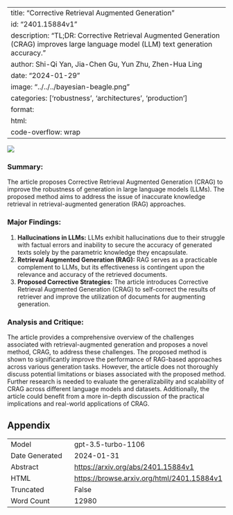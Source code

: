 
---
title: "Corrective Retrieval Augmented Generation"
id: "2401.15884v1"
description: "TL;DR: Corrective Retrieval Augmented Generation (CRAG) improves large language model (LLM) text generation accuracy."
author: Shi-Qi Yan, Jia-Chen Gu, Yun Zhu, Zhen-Hua Ling
date: "2024-01-29"
image: "../../../bayesian-beagle.png"
categories: ['robustness', 'architectures', 'production']
format:
  html:
    code-overflow: wrap
---

![](None)

### **Summary:**
The article proposes Corrective Retrieval Augmented Generation (CRAG) to improve the robustness of generation in large language models (LLMs). The proposed method aims to address the issue of inaccurate knowledge retrieval in retrieval-augmented generation (RAG) approaches.

### Major Findings:
1. **Hallucinations in LLMs:** LLMs exhibit hallucinations due to their struggle with factual errors and inability to secure the accuracy of generated texts solely by the parametric knowledge they encapsulate.
2. **Retrieval Augmented Generation (RAG):** RAG serves as a practicable complement to LLMs, but its effectiveness is contingent upon the relevance and accuracy of the retrieved documents.
3. **Proposed Corrective Strategies:** The article introduces Corrective Retrieval Augmented Generation (CRAG) to self-correct the results of retriever and improve the utilization of documents for augmenting generation.

### Analysis and Critique:
The article provides a comprehensive overview of the challenges associated with retrieval-augmented generation and proposes a novel method, CRAG, to address these challenges. The proposed method is shown to significantly improve the performance of RAG-based approaches across various generation tasks. However, the article does not thoroughly discuss potential limitations or biases associated with the proposed method. Further research is needed to evaluate the generalizability and scalability of CRAG across different language models and datasets. Additionally, the article could benefit from a more in-depth discussion of the practical implications and real-world applications of CRAG.

## Appendix

|          |          |
|----------|----------|
| Model     | gpt-3.5-turbo-1106       |
| Date Generated     | 2024-01-31       |
| Abstract | [https://arxiv.org/abs/2401.15884v1](https://arxiv.org/abs/2401.15884v1)        |
| HTML     | [https://browse.arxiv.org/html/2401.15884v1](https://browse.arxiv.org/html/2401.15884v1)       |
| Truncated       | False       |
| Word Count       | 12980       |